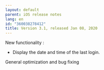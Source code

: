 ```yaml
---
layout: default
parent: iOS release notes
lang: en
id: "360038278412"
title: Version 3.1, released Jan 08, 2020
---
```

New functionality :

- Display the date and time of the last login.

General optimization and bug fixing


